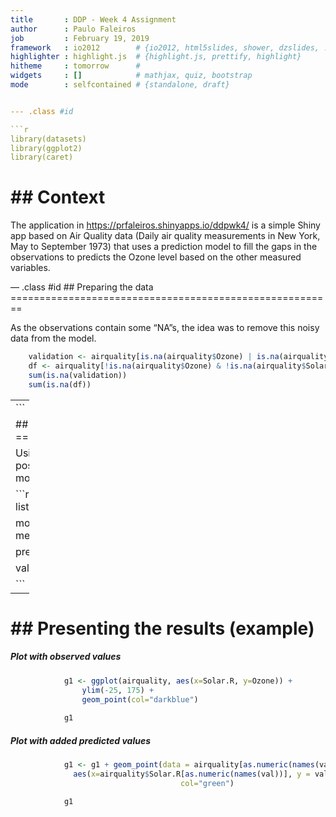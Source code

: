 ```yaml
---
title       : DDP - Week 4 Assignment
author      : Paulo Faleiros 
job         : February 19, 2019
framework   : io2012        # {io2012, html5slides, shower, dzslides, ...}
highlighter : highlight.js  # {highlight.js, prettify, highlight}
hitheme     : tomorrow      # 
widgets     : []			# mathjax, quiz, bootstrap
mode        : selfcontained # {standalone, draft}


--- .class #id

```r
library(datasets)
library(ggplot2)
library(caret)
```

## Context
========================================================

The application in  <https://prfaleiros.shinyapps.io/ddpwk4/> is a simple Shiny app based on Air Quality data (Daily air quality measurements in New York, May to September 1973) that uses a prediction model to fill the gaps in the observations to predicts the Ozone level based on the other measured variables.

--- .class #id
## Preparing the data
========================================================

As the observations contain some "NA"s, the idea was to remove this noisy data from the model.

```r
	validation <- airquality[is.na(airquality$Ozone) | is.na(airquality$Solar.R),]
	df <- airquality[!is.na(airquality$Ozone) & !is.na(airquality$Solar.R),]
	sum(is.na(validation))
	sum(is.na(df))
```

---
```

## Training the model
========================================================

Using the clean dataset to train and test a linear regression model, it is now possible to fulfill the data gaps in the Ozone column, applying the prediction model in validation dataset. 

```r
	set.seed(1999)
	inTrain<-createDataPartition(y=df$Ozone, p=0.75, list=FALSE);
	training<- df[inTrain,];
	testing<-df[-inTrain,];
	
	modelFit=train(Ozone ~ Solar.R + Wind + Temp, data=training, method="glm")
	
	predictions<- predict(modelFit,newdata=testing)
	
	val<- predict(modelFit,newdata=validation)

```

--- 
## Presenting the results (example)
========================================================

##### Plot with observed values

```r
			g1 <- ggplot(airquality, aes(x=Solar.R, y=Ozone)) + 
				ylim(-25, 175) +
				geom_point(col="darkblue")
			
			g1
```

##### Plot with added predicted values

```r
			g1 <- g1 + geom_point(data = airquality[as.numeric(names(val)),], 
			  aes(x=airquality$Solar.R[as.numeric(names(val))], y = val),
									  col="green")

			g1
```
